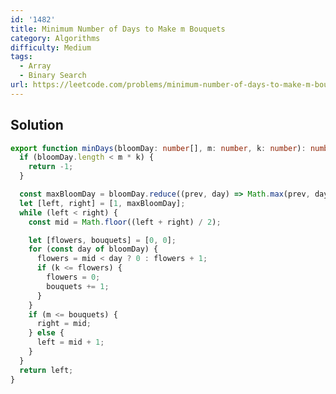 ```yaml
---
id: '1482'
title: Minimum Number of Days to Make m Bouquets
category: Algorithms
difficulty: Medium
tags:
  - Array
  - Binary Search
url: https://leetcode.com/problems/minimum-number-of-days-to-make-m-bouquets
---
```


## Solution

```typescript filename="solution.ts" copy
export function minDays(bloomDay: number[], m: number, k: number): number {
  if (bloomDay.length < m * k) {
    return -1;
  }

  const maxBloomDay = bloomDay.reduce((prev, day) => Math.max(prev, day), 1);
  let [left, right] = [1, maxBloomDay];
  while (left < right) {
    const mid = Math.floor((left + right) / 2);

    let [flowers, bouquets] = [0, 0];
    for (const day of bloomDay) {
      flowers = mid < day ? 0 : flowers + 1;
      if (k <= flowers) {
        flowers = 0;
        bouquets += 1;
      }
    }
    if (m <= bouquets) {
      right = mid;
    } else {
      left = mid + 1;
    }
  }
  return left;
}
```
